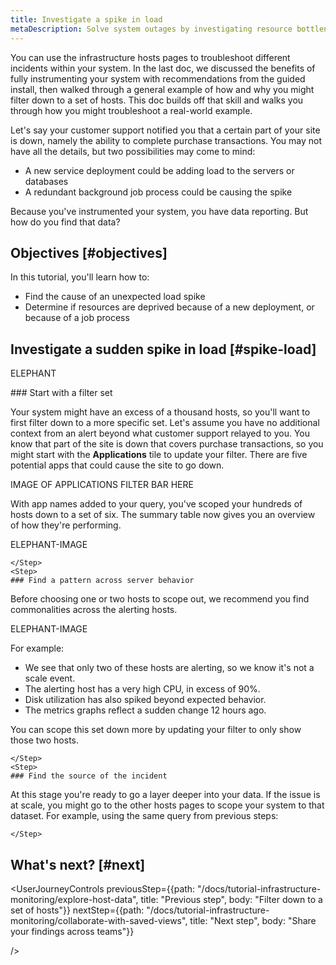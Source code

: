 ```yaml
---
title: Investigate a spike in load
metaDescription: Solve system outages by investigating resource bottlenecks across your system infrastructure.
---
```


You can use the infrastructure hosts pages to troubleshoot different incidents within your system. In the last doc, we discussed the benefits of fully instrumenting your system with recommendations from the guided install, then walked through a general example of how and why you might filter down to a set of hosts. This doc builds off that skill and walks you through how you might troubleshoot a real-world example.  

Let's say your customer support notified you that a certain part of your site is down, namely the ability to complete purchase transactions. You may not have all the details, but two possibilities may come to mind:

* A new service deployment could be adding load to the servers or databases
* A redundant background job process could be causing the spike 

Because you've instrumented your system, you have data reporting. But how do you find that data?

## Objectives [#objectives]

In this tutorial, you'll learn how to:

* Find the cause of an unexpected load spike
* Determine if resources are deprived because of a new deployment, or because of a job process

## Investigate a sudden spike in load [#spike-load]

ELEPHANT

<Steps>
    <Step>
    ### Start with a filter set
        
Your system might have an excess of a thousand hosts, so you'll want to first filter down to a more specific set. Let's assume you have no additional context from an alert beyond what customer support relayed to you. You know that part of the site is down that covers purchase transactions, so you might start with the **Applications** tile to update your filter. There are five potential apps that could cause the site to go down.

IMAGE OF APPLICATIONS FILTER BAR HERE

With app names added to your query, you've scoped your hundreds of hosts down to a set of six. The summary table now gives you an overview of how they're performing.

ELEPHANT-IMAGE 

    </Step>
    <Step>
    ### Find a pattern across server behavior

Before choosing one or two hosts to scope out, we recommend you find commonalities across the alerting hosts. 

ELEPHANT-IMAGE 

For example:

* We see that only two of these hosts are alerting, so we know it's not a scale event.
* The alerting host has a very high CPU, in excess of 90%.
* Disk utilization has also spiked beyond expected behavior. 
* The metrics graphs reflect a sudden change 12 hours ago. 

You can scope this set down more by updating your filter to only show those two hosts. 

    </Step>
    <Step>
    ### Find the source of the incident

At this stage you're ready to go a layer deeper into your data. If the issue is at scale, you might go to the other hosts pages to scope your system to that dataset. For example, using the same query from previous steps:

    </Step>
</Steps>

## What's next? [#next]



<UserJourneyControls
    previousStep={{path: "/docs/tutorial-infrastructure-monitoring/explore-host-data", title: "Previous step", body: "Filter down to a set of hosts"}}
    nextStep={{path: "/docs/tutorial-infrastructure-monitoring/collaborate-with-saved-views", title: "Next step", body: "Share your findings across teams"}}

/>